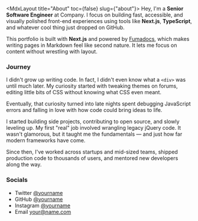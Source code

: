
<MdxLayout title="About" toc={false} slug={"about"}>
Hey, I'm a **Senior Software Engineer** at Company. I focus on building fast, accessible, and visually polished front-end experiences using tools like **Next.js**, **TypeScript**, and whatever cool thing just dropped on GitHub.

This portfolio is built with **Next.js** and powered by [Fumadocs](https://fumadocs.vercel.app/), which makes writing pages in Markdown feel like second nature. It lets me focus on content without wrestling with layout.

### Journey

I didn't grow up writing code. In fact, I didn't even know what a `<div>` was until much later. My curiosity started with tweaking themes on forums, editing little bits of CSS without knowing what CSS even meant.

Eventually, that curiosity turned into late nights spent debugging JavaScript errors and falling in love with how code could bring ideas to life.

I started building side projects, contributing to open source, and slowly leveling up. My first "real" job involved wrangling legacy jQuery code. It wasn't glamorous, but it taught me the fundamentals — and just how far modern frameworks have come.

Since then, I've worked across startups and mid-sized teams, shipped production code to thousands of users, and mentored new developers along the way.

### Socials

- Twitter [@yourname](https://twitter.com/yourname)
- GitHub [@yourname](https://github.com/yourname)
- Instagram [@yourname](https://instagram.com/yourname)
- Email your@name.com
</MdxLayout>